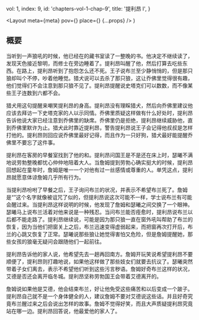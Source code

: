 
  vol: 1,
  index: 9,
  id: 'chapters-vol-1-chap-9',
  title: '提利昂 I',
}

  <Layout
    meta={meta}
    pov={<WikiLink name="提利昂·兰尼斯特" />}
    place={<WikiLink name="临冬城" />}
    {...props}
  />
)

## 概要

当<WikiLink name="提利昂" />听到一声狼吼的时候，他已经在<WikiLink name="临冬城" />的藏书室读了一整晚的书。他决定不继续读了，发现天色接近黎明，而<WikiLink name="柴尔" />修士在旁边睡着了。提利昂叫醒了他，然后打算去吃些东西。在路上，提利昂听到了<WikiLink name="桑铎·克里冈" />抱怨<WikiLink name="布兰·史塔克" />怎么还不死。<WikiLink name="乔佛里" />王子说布兰至少静悄悄的，但是那只狼却叫个不停，吵着他睡觉。猎犬说可以去杀了那只狼，这让乔佛里觉得很有趣，他们觉得<WikiLink name="史塔克" linkName="史塔克家族" />们不会注意到那只狼不见了。提利昂提醒说史塔克们可以数数，而不像某些王子连数到六都不会。

猎犬用这句提醒来嘲笑提利昂的身高。提利昂没有理睬猎犬，然后向乔佛里建议他应该去拜访一下史塔克家的人以示同情。乔佛里质疑这样做有什么好处时，提利昂告诉他说大家已经注意到乔佛里的缺席。乔佛里仍是拒绝，提利昂继续威胁他，直到乔佛里默许为止。猎犬此时靠近提利昂，警告提利昂说王子会记得他叔叔是怎样打他的。提利昂则回应说乔佛里最好记得，而且作为一只好狗，猎犬最好能提醒乔佛里不要忘了这件事。

提利昂在客房的早餐室找到了他的<WikiLink name="哥哥" linkName="詹姆·兰尼斯特" />和<WikiLink name="姐姐" linkName="瑟曦·兰尼斯特" />。提利昂问<WikiLink name="劳勃" />国王是不是还在床上时，瑟曦不满地说劳勃整晚都忧心仲仲地陪着<WikiLink name="艾德" />大人。当詹姆提到劳勃心确实挺大的时候，提利昂回想起在童年时，詹姆是唯一一个对他有过一丝感情或尊重的人。单凭这点，提利昂就愿意体谅詹姆几乎所有行为。

当提利昂吩咐了早餐之后，<WikiLink name="托曼" />王子询问布兰的状况，并表示不希望布兰死了。詹姆是“<WikiLink name="布兰登" linkName="布兰登·史塔克" />”这个名字就像被诅咒了似的，但提利昂说这次可能不一样，<WikiLink name="鲁温" />学士说布兰有可能会醒过来。当提利昂这样说明的时候，他发现了詹姆和瑟曦之间交换了一个眼神。瑟曦马上说布兰活着对他来说是一种残忍。当<WikiLink name="弥赛菈" />问布兰能否痊愈时，提利昂说布兰以后都不能走路了。提利昂继续说，可能是因为那只狼一直在窗外吼叫帮助了布兰的恢复，因为当他们把窗关上之后，布兰迅速变得虚弱起来，而把窗再次打开后，布兰的心跳又恢复了正常。瑟曦说那些狼让她觉得害怕又危险，但是詹姆提醒她，那些女孩的狼毫无疑问会跟随他们一起前往<WikiLink name="君临" />。

提利昂告诉他的家人说，他希望先去一趟<WikiLink name="长城" linkName="绝境长城" />再回南方。詹姆开玩笑说希望提利昂不要顺便<WikiLink name="披上黑衣" linkName="守夜人" />了，提利昂则打趣地说，如果他这样做了那些妓女们就要去抗议了。瑟曦突然带着子女们离去，表示不希望他们听到这些污言秽语。詹姆好奇布兰这样的状况，艾德是否还会离开临冬城。提利昂坚称劳勃国王会带着艾德离开的。

詹姆说如果他是艾德，他会结束布兰，好让他免受这些痛苦和以后变成一个跛子。提利昂自己就不是一个身体健全的人，建议詹姆不要对艾德说这些话。并且好奇究竟布兰醒过来之后会说出怎样的故事。詹姆不觉得好笑，而且大声质疑提利昂究竟站在哪一边。提利昂回答说，他最爱他的家人了。

<Illustration
  width="60vw"
  src="https://awoiaf.westeros.org/images/a/ad/Thaldir_Bran_Stark.jpg"
  desc="布兰昏迷中"
/>
